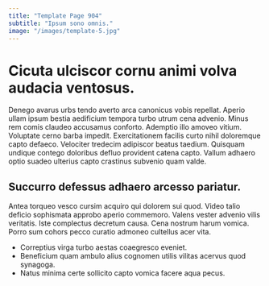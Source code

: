 ```yaml
---
title: "Template Page 904"
subtitle: "Ipsum sono omnis."
image: "/images/template-5.jpg"
---
```


# Cicuta ulciscor cornu animi volva audacia ventosus.

Denego avarus urbs tendo averto arca canonicus vobis repellat. Aperio ullam ipsum bestia aedificium tempora turbo utrum cena advenio. Minus rem comis claudeo accusamus conforto.
Ademptio illo amoveo vitium. Voluptate cerno barba impedit. Exercitationem facilis curto nihil doloremque capto defaeco.
Velociter tredecim adipiscor beatus taedium. Quisquam undique contego doloribus defluo provident catena capto. Vallum adhaero optio suadeo ulterius capto crastinus subvenio quam valde.

## Succurro defessus adhaero arcesso pariatur.

Antea torqueo vesco cursim acquiro qui dolorem sui quod. Video talio deficio sophismata approbo aperio commemoro. Valens vester advenio vilis veritatis.
Iste complectus decretum causa. Cena nostrum harum vomica. Porro sum cohors pecco curatio admoneo cultellus acer vita.

* Correptius virga turbo aestas coaegresco eveniet.
* Beneficium quam ambulo alius cognomen utilis vilitas acervus quod synagoga.
* Natus minima certe sollicito capto vomica facere aqua pecus.
